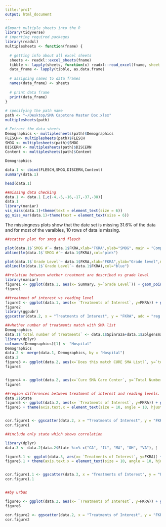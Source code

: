 ```yaml
---
title:"pro1"
output: html_document
---
```


```r
#Import multiple sheets into the R
library(tidyverse)
# importing required packages
library(readxl)    
multiplesheets <- function(fname) {
   
  # getting info about all excel sheets
  sheets <- readxl::excel_sheets(fname)
  tibble <- lapply(sheets, function(x) readxl::read_excel(fname, sheet = x))
  data_frame <- lapply(tibble, as.data.frame)
    
  # assigning names to data frames
  names(data_frame) <- sheets
    
  # print data frame
  print(data_frame)
}
  
# specifying the path name
path <- "~/Desktop/SMA Capstone Master Doc.xlsx"
multiplesheets(path)

# Extract the data sheets
Demographics <- multiplesheets(path)$Demographics
FLESCH<- multiplesheets(path)$FLESCH
SMOG <- multiplesheets(path)$SMOG
DISCERN <- multiplesheets(path)$DISCERN
Content <- multiplesheets(path)$Content

Demographics

```

```r
data.1 <- cbind(FLESCH,SMOG,DISCERN,Content)
summary(data.1)

head(data.1)

```


```r
##missing data checking
data.1 <- data.1 [,c(-4,-5,-16,-17,-37,-38)]
data.1
library(naniar)
vis_miss(data.1)+theme(text = element_text(size = 6))    
gg_miss_var(data.1)+theme(text = element_text(size = 6))         
```
The missingness plots show that the date set is missing 31.6% of the data and for most of the varaibles, 10 rows of data is missing.

```r
##scatter plot for smog and flesch

plot(data.1$`SMOG #`~ data.1$FKRA,xlab="FKRA",ylab="SMOG", main = "Comparison of SMOG and FLESCH",col='pink')
abline(lm(data.1$`SMOG #`~ data.1$FKRA),col="pink")

plot(data.1$`Grade Level`~ data.1$FKRA,xlab="FKRA",ylab="Grade level",main = "Comparison of SMOG and FLESCH",col='blue')
abline(lm(data.1$`Grade Level`~ data.1$FKRA),col="blue")

```

```r
##relation between whether treatment are described vs grade level
library(naniar)
figure1 <- ggplot(data.1, aes(x= Summary, y=`Grade Level`)) + geom_point()+ geom_miss_point()+geom_abline()
figure1 

##treatment of interest vs reading level
figure2 <- ggplot(data.1, aes(x= `Treatments of Interest`, y=FKRA)) + geom_point()+ geom_miss_point()+geom_abline()
figure2 
library(ggpubr)
ggscatter(data.2, x = "Treatments of Interest", y = "FKRA", add = "reg.line", conf.int = TRUE, cor.coef = TRUE, cor.method = "pearson", cor.coeff.args = list(size = 5))
```


```r
##whether number of treatments match with SMA list
Demographics
data.1$`total number of treatments` <- data.1$Spinraza+data.1$Zolgensma + data.1$Evrysdi
library(dplyr)
colnames(Demographics)[1] <- "Hospital"
Demographics
data.2 <- merge(data.1, Demographics, by = "Hospital")
data.2
figure3 <- ggplot(data.2, aes(x=`Does this match CURE SMA List?`, y=`total number of treatments`)) + geom_point()+ geom_miss_point()+ geom_abline()
figure3 


figure4 <- ggplot(data.2, aes(x=`Cure SMA Care Center`, y=`Total Number of Treatments`)) + geom_point()+ geom_miss_point()+ geom_abline()
figure4 

```

```r
##region differences between treatment of interest and reading levels.
data.2$State
figure5 <- ggplot(data.2, aes(x= `Treatments of Interest`, y=FKRA)) + geom_point()+ geom_miss_point()+facet_grid(~State)
figure5 + theme(axis.text.x = element_text(size = 10, angle = 10, hjust = 1))


cor.figure1 <- ggscatter(data.2, x = "Treatments of Interest", y = "FKRA", add = "reg.line", conf.int = TRUE, cor.coef = TRUE, cor.method = "pearson", cor.coeff.args = list(size = 5))+facet_wrap(~ State)+theme(text = element_text(size=8))
cor.figure1

##include only state which shows correlation 

library(dplyr)
data.3 <- data.2[data.2$State %in% c("CA", "IL", "MA", "OH", "VA"), ]

figure5.1 <- ggplot(data.3, aes(x= `Treatments of Interest`, y=FKRA)) + geom_point()+ geom_miss_point()+facet_grid(~State)
figure5.1 + theme(axis.text.x = element_text(size = 10, angle = 10, hjust = 1))


cor.figure1.1 <- ggscatter(data.3, x = "Treatments of Interest", y = "FKRA", add = "reg.line", conf.int = TRUE, cor.coef = TRUE, cor.method = "pearson", cor.coeff.args = list(size = 5))+facet_wrap(~ State)+theme(text = element_text(size=8))
cor.figure1.1


##by urban

figure6 <- ggplot(data.2, aes(x= `Treatments of Interest`, y=FKRA)) + geom_point()+ geom_miss_point()+facet_grid(~`Rural/Suburban/Urban`)
figure6

cor.figure2 <- ggscatter(data.2, x = "Treatments of Interest", y = "FKRA", add = "reg.line", conf.int = TRUE, cor.coef = TRUE, cor.method = "pearson", cor.coeff.args = list(size = 5))+facet_wrap(~ `Rural/Suburban/Urban`)+theme(text = element_text(size=8))
cor.figure2



```

